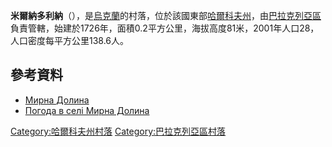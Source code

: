 {{coord|49|19|23|N|37|1|45|E|scale:100000_region:UA|display=title}}

'''米爾納多利納'''（{{lang-uk|Мирна Долина}}），是[[烏克蘭|烏克蘭]]的村落，位於該國東部[[哈爾科夫州|哈爾科夫州]]，由[[巴拉克列亞區|巴拉克列亞區]]負責管轄，始建於1726年，面積0.2平方公里，海拔高度81米，2001年人口28，人口密度每平方公里138.6人。

==參考資料==
* [http://gska2.rada.gov.ua/pls/z7502/A005?rdat1=09.01.2009&rf7571=32114 Мирна Долина]{{dead link|date=2018年4月 |bot=InternetArchiveBot |fix-attempted=yes }}
* [http://weather.in.ua/ua/har'kovskaja/15691 Погода в селі Мирна Долина] {{Wayback|url=http://weather.in.ua/ua/har%27kovskaja/15691 |date=20160323024810 }}

{{DEFAULTSORT:Мирна Долина}}
[[Category:哈爾科夫州村落|Category:哈爾科夫州村落]]
[[Category:巴拉克列亞區村落|Category:巴拉克列亞區村落]]


{{Kharkiv-geo-stub}}